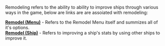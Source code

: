 {{Disambigbox}}
Remodeling refers to the ability to ability to improve ships through various ways in the game, below are links are are assoiated with remodeling:

'''[[Remodel (Menu)]]''' - Refers to the Remodel Menu itself and summizes all of it's options. <br>
'''[[Remodel (Ship)]]''' - Refers to improving a ship's stats by using other ships to improve it.